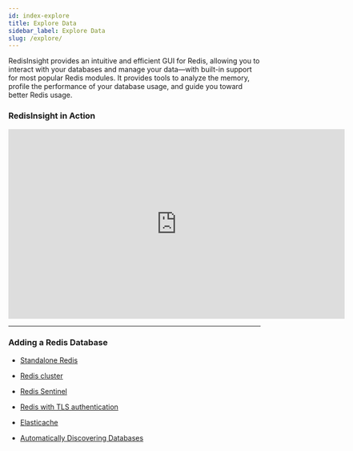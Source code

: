 ```yaml
---
id: index-explore
title: Explore Data
sidebar_label: Explore Data
slug: /explore/
---
```



RedisInsight provides an intuitive and efficient GUI for Redis, allowing you to interact with your databases and manage your data—with built-in support for most popular Redis modules. It provides tools to analyze the memory, profile the performance of your database usage, and guide you toward better Redis usage.

### RedisInsight in Action 

<div class="text--center">
<iframe width="672" height="378" src="https://www.youtube.com/embed/HBC3OSYOgj0" frameborder="0" allow="accelerometer; autoplay; clipboard-write; encrypted-media; gyroscope; picture-in-picture" allowfullscreen></iframe>
</div>


---

### Adding a Redis Database

* [Standalone Redis](https://docs.redislabs.com/latest/ri/using-redisinsight/add-instance/#add-a-standalone-redis-database)
* [Redis cluster](https://docs.redislabs.com/latest/ri/using-redisinsight/add-instance/#add-a-redis-cluster-database)
* [Redis Sentinel](https://docs.redislabs.com/latest/ri/using-redisinsight/add-instance/#add-a-redis-sentinel-database)
* [Redis with TLS authentication](https://docs.redislabs.com/latest/ri/using-redisinsight/add-instance/#add-a-redis-database-that-uses-tls)
* [Elasticache](https://docs.redislabs.com/latest/ri/using-redisinsight/add-instance/#connecting-to-elasticache)

* [Automatically Discovering Databases](https://docs.redislabs.com/latest/ri/using-redisinsight/auto-discover-databases/)

